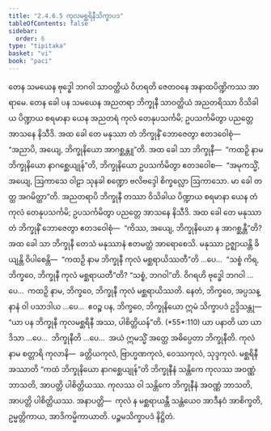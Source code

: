 ```yaml
---
title: "2.4.6.5 ကုလမစ္ဆရိနီသိက္ခာပဒ"
tableOfContents: false
sidebar:
  order: 6
type: "tipitaka"
basket: "vi"
book: "paci"
---
```



<DynamicBreadcrumb />

<Division number="1042" book="paci">

<Paragraph number="3137" book="paci">
တေန သမယေန ဗုဒ္ဓေါ ဘဂဝါ သာဝတ္ထိယံ ဝိဟရတိ ဇေတဝနေ အနာထပိဏ္ဍိကဿ အာရာမေ. တေန ခေါ ပန သမယေန အညတရာ ဘိက္ခုနီ သာဝတ္ထိယံ အညတရိဿာ ဝိသိခါယ ပိဏ္ဍာယ စရမာနာ ယေန အညတရံ ကုလံ တေနုပသင်္ကမိ; ဥပသင်္ကမိတွာ ပညတ္တေ အာသနေ နိသီဒိ. အထ ခေါ တေ မနုဿာ တံ ဘိက္ခုနိံ ဘောဇေတွာ ဧတဒဝေါစုံ—  “အညာပိ, အယျေ, ဘိက္ခုနိယော အာဂစ္ဆန္တူ”တိ. အထ ခေါ သာ ဘိက္ခုနီ—  “ကထဉှိ နာမ ဘိက္ခုနိယော နာဂစ္ဆေယျုန်”တိ, ဘိက္ခုနိယော ဥပသင်္ကမိတွာ ဧတဒဝေါစ—  “အမုကသ္မိံ, အယျေ, ဩကာသေ ဝါဠာ သုနခါ စဏ္ဍော ဗလိဗဒ္ဒေါ စိက္ခလ္လော ဩကာသော. မာ ခေါ တတ္ထ အဂမိတ္ထာ”တိ. အညတရာပိ ဘိက္ခုနီ တဿာ ဝိသိခါယ ပိဏ္ဍာယ စရမာနာ ယေန တံ ကုလံ တေနုပသင်္ကမိ; ဥပသင်္ကမိတွာ ပညတ္တေ အာသနေ နိသီဒိ. အထ ခေါ တေ မနုဿာ တံ ဘိက္ခုနိံ ဘောဇေတွာ ဧတဒဝေါစုံ—  “ကိဿ, အယျေ, ဘိက္ခုနိယော န အာဂစ္ဆန္တီ”တိ?
</Paragraph>

<Paragraph number="3138" book="paci">
အထ ခေါ သာ ဘိက္ခုနီ တေသံ မနုဿာနံ ဧတမတ္ထံ အာရောစေသိ. မနုဿာ ဥဇ္ဈာယန္တိ ခိယျန္တိ ဝိပါစေန္တိ—  “ကထဉှိ နာမ ဘိက္ခုနီ ကုလံ မစ္ဆရာယိဿတီ”တိ …ပေ…  “သစ္စံ ကိရ, ဘိက္ခဝေ, ဘိက္ခုနီ ကုလံ မစ္ဆရာယတီ”တိ? “သစ္စံ, ဘဂဝါ”တိ. ဝိဂရဟိ ဗုဒ္ဓေါ ဘဂဝါ …ပေ…  ကထဉှိ နာမ, ဘိက္ခဝေ, ဘိက္ခုနီ ကုလံ မစ္ဆရာယိဿတိ. နေတံ, ဘိက္ခဝေ, အပ္ပသန္နာနံ ဝါ ပသာဒါယ …ပေ…  ဧဝဉ္စ ပန, ဘိက္ခဝေ, ဘိက္ခုနိယော ဣမံ သိက္ခာပဒံ ဥဒ္ဒိသန္တု—
</Paragraph>

</Division>
<Division number="1043" book="paci">

<Paragraph number="3139" book="paci">
<Emphasis>“ယာ ပန ဘိက္ခုနီ ကုလမစ္ဆရိနီ အဿ, ပါစိတ္တိယန်”</Emphasis>တိ. (*55*:<Emphasis>110</Emphasis>)
</Paragraph>

</Division>
<Division number="1044" book="paci">

<Paragraph number="3140" book="paci">
<Emphasis>ယာ ပနာ</Emphasis>တိ ယာ ယာဒိသာ …ပေ…  <Emphasis>ဘိက္ခုနီ</Emphasis>တိ …ပေ…  အယံ ဣမသ္မိံ အတ္ထေ အဓိပ္ပေတာ ဘိက္ခုနီတိ.
</Paragraph>

<Paragraph number="3141" book="paci">
<Emphasis>ကုလံ</Emphasis> နာမ စတ္တာရိ ကုလာနိ—  ခတ္တိယကုလံ, ဗြာဟ္မဏကုလံ, ဝေဿကုလံ, သုဒ္ဒကုလံ.
</Paragraph>

<Paragraph number="3142" book="paci">
<Emphasis>မစ္ဆရိနီ အဿာ</Emphasis>တိ “ကထံ ဘိက္ခုနိယော နာဂစ္ဆေယျုန်”တိ ဘိက္ခုနီနံ သန္တိကေ ကုလဿ အဝဏ္ဏံ ဘာသတိ, အာပတ္တိ ပါစိတ္တိယဿ. ကုလဿ ဝါ သန္တိကေ ဘိက္ခုနီနံ အဝဏ္ဏံ ဘာသတိ, အာပတ္တိ ပါစိတ္တိယဿ.
</Paragraph>

</Division>
<Division number="1045" book="paci">

<Paragraph number="3143" book="paci">
အနာပတ္တိ—  ကုလံ န မစ္ဆရာယန္တီ သန္တံယေဝ အာဒီနဝံ အာစိက္ခတိ, ဥမ္မတ္တိကာယ, အာဒိကမ္မိကာယာတိ.

</Paragraph>
</Division>

<Paragraph number="3144" type="center" book="paci">
ပဉ္စမသိက္ခာပဒံ နိဋ္ဌိတံ.
</Paragraph>
